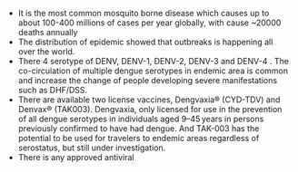 - It is the most common mosquito borne disease which causes up to about 100-400 millions of cases per year globally, with  cause ~20000 deaths annually
- The distribution of epidemic showed that outbreaks is happening all over the world. 
- There 4 serotype of DENV, DENV-1, DENV-2, DENV-3 and DENV-4 . The co-circulation of multiple dengue serotypes in endemic area is common and increase the change of people developing severe manifestations such as DHF/DSS. 
- There are available  two license vaccines, Dengvaxia® (CYD-TDV) and Denvax® (TAK003).  Dengvaxia,  only licensed for use in the prevention of all dengue serotypes in individuals aged 9–45 years in persons previously confirmed to have had dengue. And TAK-003 has the potential to be used for travelers to endemic areas regardless of serostatus,  but still under investigation. 
- There is  any approved antiviral 
